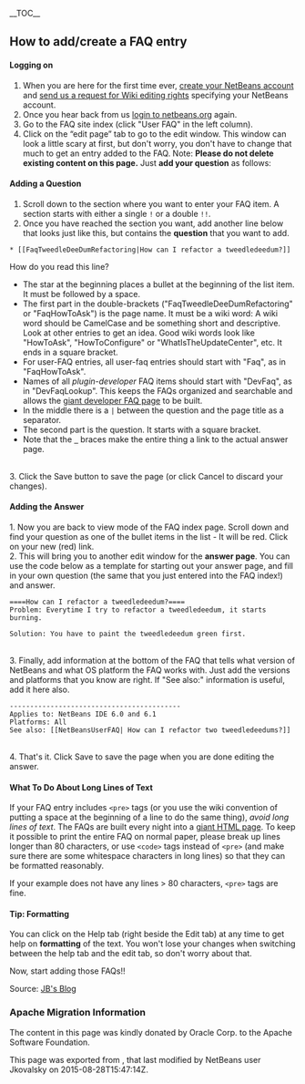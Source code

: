 <!--

    Licensed to the Apache Software Foundation (ASF) under one
    or more contributor license agreements.  See the NOTICE file
    distributed with this work for additional information
    regarding copyright ownership.  The ASF licenses this file
    to you under the Apache License, Version 2.0 (the
    "License"); you may not use this file except in compliance
    with the License.  You may obtain a copy of the License at

      http://www.apache.org/licenses/LICENSE-2.0

    Unless required by applicable law or agreed to in writing,
    software distributed under the License is distributed on an
    "AS IS" BASIS, WITHOUT WARRANTIES OR CONDITIONS OF ANY
    KIND, either express or implied.  See the License for the
    specific language governing permissions and limitations
    under the License.

-->
__TOC__

==How to add/create a FAQ entry==

====Logging on====
# When you are here for the first time ever, [https://netbeans.org/people/new create your NetBeans account] and [mailto:NETBEANS-WEBTEAM_WW@oracle.com?Subject=Wiki%20editing%20rights send us a request for Wiki editing rights] specifying your NetBeans account.
# Once you hear back from us [http://netbeans.org/people/signup login to netbeans.org] again.
# Go to the FAQ site index (click "User FAQ" in the left column).
# Click on the “edit page” tab to go to the edit window. This window can look a little scary at first, but don't worry, you don't have to change that much to get an entry added to the FAQ. Note: '''Please do not delete existing content on this page.''' Just '''add your question''' as follows:

====Adding a Question====

# Scroll down to the section where you want to enter your FAQ item. A section starts with either a single <tt>!</tt> or a double <tt>!!</tt>.
# Once you have reached the section you want, add another line below that looks just like this, but contains the '''question''' that you want to add.
<pre>
* [[FaqTweedleDeeDumRefactoring|How can I refactor a tweedledeedum?]]
</pre>
How do you read this line?
* The star at the beginning places a bullet at the beginning of the list item.  It must be followed by a space.
* The first part in the double-brackets ("FaqTweedleDeeDumRefactoring" or "FaqHowToAsk") is the page name. It must be a wiki word: A wiki word should be CamelCase and be something short and descriptive. Look at other entries to get an idea. Good wiki words look like "HowToAsk", "HowToConfigure" or "WhatIsTheUpdateCenter", etc. It ends in a square bracket.  
* For user-FAQ entries, all user-faq entries should start with "Faq", as in "FaqHowToAsk".  
* Names of all ''plugin-developer'' FAQ items should start with "DevFaq", as in "DevFaqLookup".  This keeps the FAQs organized and searchable and allows the [http://deadlock.netbeans.org/hudson/job/faqsuck/lastSuccessfulBuild/artifact/other/faqsuck/build/faq.html giant developer FAQ page] to be built.
* In the middle there is a <tt>|</tt> between the question and the page title as a separator.
* The second part is the question. It starts with a square bracket.
* Note that the <tt>[[  |  ]]</tt> braces make the entire thing a link to the actual answer page.
<br>3. Click the Save button to save the page (or click Cancel to discard your changes).

====Adding the Answer====

1. Now you are back to view mode of the FAQ index page. Scroll down and find your question as one of the bullet items in the list - It will be red. Click on your new (red) link.
<br>2. This will bring you to another edit window for the '''answer page'''. You can use the code below as a template for starting out your answer page, and fill in your own question (the same that you just entered into the FAQ index!) and answer.
<pre>
====How can I refactor a tweedledeedum?====
Problem: Everytime I try to refactor a tweedledeedum, it starts burning.

Solution: You have to paint the tweedledeedum green first. 
</pre>
<br>3. Finally, add information at the bottom of the FAQ that tells what version of NetBeans and what OS platform the FAQ works with. Just add the versions and platforms that you know are right. If "See also:" information is useful, add it here also.
<pre>
------------------------------------------
Applies to: NetBeans IDE 6.0 and 6.1
Platforms: All
See also: [[NetBeansUserFAQ| How can I refactor two tweedledeedums?]]
</pre>
<br>4. That's it. Click Save to save the page when you are done editing the answer.

====What To Do About Long Lines of Text====
If your FAQ entry includes <code>&lt;pre&gt;</code> tags (or you use the wiki convention of putting a space at the beginning of a line to do the same thing), ''avoid long lines of text''.  The FAQs are built every night into a [http://deadlock.netbeans.org/hudson/job/faqsuck/lastSuccessfulBuild/artifact/other/faqsuck/build/faq.html giant HTML page].  To keep it possible to print the entire FAQ on normal paper, please break up lines longer than 80 characters, or use <code>&lt;code&gt;</code> tags instead of <code>&lt;pre&gt;</code> (and make sure there are some whitespace characters in long lines) so that they can be formatted reasonably.  

If your example does not have any lines > 80 characters, <code>&lt;pre&gt;</code> tags are fine.

====Tip: Formatting====

You can click on the Help tab (right beside the Edit tab) at any time to get help on '''formatting''' of the text. You won't lose your changes when switching between the help tab and the edit tab, so don't worry about that.

Now, start adding those FAQs!!

Source: [http://blogs.sun.com/LongLiveThePepper/entry/adding_items_to_the_vwp JB's Blog]

===Apache Migration Information===

The content in this page was kindly donated by Oracle Corp. to the
Apache Software Foundation.

This page was exported from , 
that last modified by NetBeans user Jkovalsky 
on 2015-08-28T15:47:14Z.


